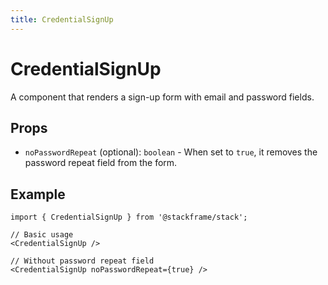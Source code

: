```yaml
---
title: CredentialSignUp
---
```


# CredentialSignUp

A component that renders a sign-up form with email and password fields.

## Props

- `noPasswordRepeat` (optional): `boolean` - When set to `true`, it removes the password repeat field from the form.

## Example

```tsx
import { CredentialSignUp } from '@stackframe/stack';

// Basic usage
<CredentialSignUp />

// Without password repeat field
<CredentialSignUp noPasswordRepeat={true} />
```